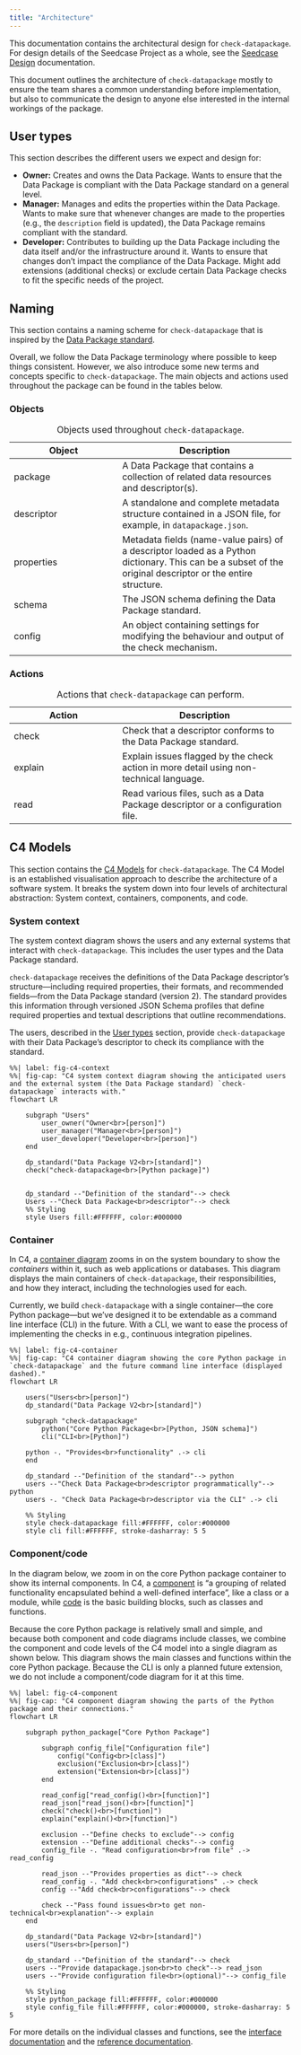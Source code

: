 ```yaml
---
title: "Architecture"
---
```


This documentation contains the architectural design for
`check-datapackage`. For design details of the Seedcase Project as a
whole, see the [Seedcase Design](https://design.seedcase-project.org)
documentation.

This document outlines the architecture of `check-datapackage` mostly to
ensure the team shares a common understanding before implementation, but
also to communicate the design to anyone else interested in the internal
workings of the package.

## User types {#user-types}

This section describes the different users we expect and design for:

-   **Owner:** Creates and owns the Data Package. Wants to ensure that
    the Data Package is compliant with the Data Package standard on a
    general level.
-   **Manager:** Manages and edits the properties within the Data
    Package. Wants to make sure that whenever changes are made to the
    properties (e.g., the `description` field is updated), the Data
    Package remains compliant with the standard.
-   **Developer:** Contributes to building up the Data Package including
    the data itself and/or the infrastructure around it. Wants to ensure
    that changes don't impact the compliance of the Data Package. Might
    add extensions (additional checks) or exclude certain Data Package
    checks to fit the specific needs of the project.

## Naming

This section contains a naming scheme for `check-datapackage` that is
inspired by the [Data Package standard](https://datapackage.org/).

Overall, we follow the Data Package terminology where possible to keep
things consistent. However, we also introduce some new terms and
concepts specific to `check-datapackage`. The main objects and actions
used throughout the package can be found in the tables below.

### Objects

| Object | Description |
|----------------------------|--------------------------------------------|
| package | A Data Package that contains a collection of related data resources and descriptor(s). |
| descriptor | A standalone and complete metadata structure contained in a JSON file, for example, in `datapackage.json`. |
| properties | Metadata fields (name-value pairs) of a descriptor loaded as a Python dictionary. This can be a subset of the original descriptor or the entire structure. |
| schema | The JSON schema defining the Data Package standard. |
| config | An object containing settings for modifying the behaviour and output of the check mechanism. |

: Objects used throughout `check-datapackage`.

### Actions

| Action | Description |
|----------------------------|--------------------------------------------|
| check | Check that a descriptor conforms to the Data Package standard. |
| explain | Explain issues flagged by the check action in more detail using non-technical language. |
| read | Read various files, such as a Data Package descriptor or a configuration file. |

: Actions that `check-datapackage` can perform.

## C4 Models

This section contains the [C4 Models](https://c4model.com/) for
`check-datapackage`. The C4 Model is an established visualisation
approach to describe the architecture of a software system. It breaks
the system down into four levels of architectural abstraction: System
context, containers, components, and code.

### System context

The system context diagram shows the users and any external systems that
interact with `check-datapackage`. This includes the user types and the
Data Package standard.

`check-datapackage` receives the definitions of the Data Package
descriptor's structure---including required properties, their formats,
and recommended fields---from the Data Package standard (version 2). The
standard provides this information through versioned JSON Schema
profiles that define required properties and textual descriptions that
outline recommendations.

The users, described in the [User types](#user-types) section, provide
`check-datapackage` with their Data Package's descriptor to check its
compliance with the standard.

```mermaid
%%| label: fig-c4-context
%%| fig-cap: "C4 system context diagram showing the anticipated users and the external system (the Data Package standard) `check-datapackage` interacts with."
flowchart LR

    subgraph "Users"
        user_owner("Owner<br>[person]")
        user_manager("Manager<br>[person]")
        user_developer("Developer<br>[person]")
    end

    dp_standard("Data Package V2<br>[standard]")
    check("check-datapackage<br>[Python package]")


    dp_standard --"Definition of the standard"--> check
    Users --"Check Data Package<br>descriptor"--> check
    %% Styling
    style Users fill:#FFFFFF, color:#000000
```

### Container

In C4, a [container diagram](https://c4model.com/diagrams/container)
zooms in on the system boundary to show the *containers* within it, such
as web applications or databases. This diagram displays the main
containers of `check-datapackage`, their responsibilities, and how they
interact, including the technologies used for each.

Currently, we build `check-datapackage` with a single container---the
core Python package---but we've designed it to be extendable as a
command line interface (CLI) in the future. With a CLI, we want to ease
the process of implementing the checks in e.g., continuous integration
pipelines.

```mermaid
%%| label: fig-c4-container
%%| fig-cap: "C4 container diagram showing the core Python package in `check-datapackage` and the future command line interface (displayed dashed)."
flowchart LR

    users("Users<br>[person]")
    dp_standard("Data Package V2<br>[standard]")

    subgraph "check-datapackage"
        python("Core Python Package<br>[Python, JSON schema]")
        cli("CLI<br>[Python]")

    python -. "Provides<br>functionality" .-> cli
    end

    dp_standard --"Definition of the standard"--> python
    users --"Check Data Package<br>descriptor programmatically"--> python
    users -. "Check Data Package<br>descriptor via the CLI" .-> cli

    %% Styling
    style check-datapackage fill:#FFFFFF, color:#000000
    style cli fill:#FFFFFF, stroke-dasharray: 5 5
```

### Component/code

In the diagram below, we zoom in on the core Python package container to
show its internal components. In C4, a
[component](https://c4model.com/abstractions/component) is "a grouping
of related functionality encapsulated behind a well-defined interface",
like a class or a module, while
[code](https://c4model.com/abstractions/code) is the basic building
blocks, such as classes and functions.

Because the core Python package is relatively small and simple, and
because both component and code diagrams include classes, we combine the
component and code levels of the C4 model into a single diagram as shown
below. This diagram shows the main classes and functions within the core
Python package. Because the CLI is only a planned future extension, we
do not include a component/code diagram for it at this time.

```mermaid
%%| label: fig-c4-component
%%| fig-cap: "C4 component diagram showing the parts of the Python package and their connections."
flowchart LR

    subgraph python_package["Core Python Package"]

        subgraph config_file["Configuration file"]
            config("Config<br>[class]")
            exclusion("Exclusion<br>[class]")
            extension("Extension<br>[class]")
        end

        read_config["read_config()<br>[function]"]
        read_json["read_json()<br>[function]"]
        check("check()<br>[function]")
        explain("explain()<br>[function]")

        exclusion --"Define checks to exclude"--> config
        extension --"Define additional checks"--> config
        config_file -. "Read configuration<br>from file" .-> read_config

        read_json --"Provides properties as dict"--> check
        read_config -. "Add check<br>configurations" .-> check
        config --"Add check<br>configurations"--> check

        check --"Pass found issues<br>to get non-technical<br>explanation"--> explain
    end

    dp_standard("Data Package V2<br>[standard]")
    users("Users<br>[person]")

    dp_standard --"Definition of the standard"--> check
    users --"Provide datapackage.json<br>to check"--> read_json
    users --"Provide configuration file<br>(optional)"--> config_file

    %% Styling
    style python_package fill:#FFFFFF, color:#000000
    style config_file fill:#FFFFFF, color:#000000, stroke-dasharray: 5 5
```

For more details on the individual classes and functions, see the
[interface documentation](/docs/design/interface.qmd) and the [reference
documentation](/docs/reference/index.qmd).
